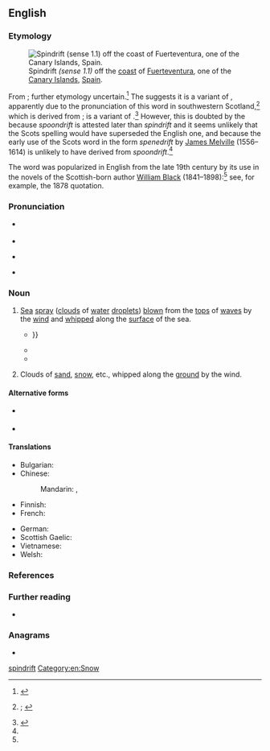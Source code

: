 ==English==
{{was wotd|2022|June|9}}

===Etymology===
[[File:2012-01-17 13-20-51 Spain Canarias Ajuy.jpg|thumb|Spindrift ''(sense 1.1)'' off the [[coast#Noun|coast]] of [[Fuerteventura]], one of the [[Canary Islands]], [[Spain]].]]

From {{der|en|sco|spindrift}}; further etymology uncertain.<ref name="SND">{{R:Dictionary of the Scots Language|pos=n|source=SND}}</ref> The ''{{w|Oxford English Dictionary}}'' suggests it is a variant of {{m|en|spoondrift}} {{qualifier|archaic}}, apparently due to the pronunciation of this word in southwestern Scotland,<ref name="OED">{{R:OED Online|pos=n|id=186695|date=March 2022|nodot=1}}; {{R:Lexico|pos=n}}</ref> which is derived from {{compound|en|spoon|drift|t2=mass of matter driven or forced onward together in a body, etc., especially by wind or water|nocat=1}}; {{m|en||spoon}} is a variant of {{m|en|spoom|t=to sail briskly with the wind astern, with or without sails hoisted}}.<ref>{{R:OED Online|entry=spoondrift|pos=n|id=187412|date=September 2019}}</ref> However, this is doubted by the ''{{w|Scottish National Dictionary}}'' because ''spoondrift'' is attested later than ''spindrift'' and it seems unlikely that the Scots spelling would have superseded the English one, and because the early use of the Scots word in the form ''spenedrift'' by [[w:James Melville (Scottish minister)|James Melville]] (1556–1614) is unlikely to have derived from ''spoondrift''.<ref name="SND"/>

The word was popularized in English from the late 19th century by its use in the novels of the Scottish-born author [[w:William Black (novelist)|William Black]] (1841–1898):<ref name="OED"/> see, for example, the 1878 quotation.

===Pronunciation===
* {{a|RP|Scotland}} {{IPA|en|/ˈspɪndɹɪft/}}
* {{audio|en|LL-Q1860 (eng)-Vealhurl-spindrift.wav|Audio (Southern England)}}
* {{a|GA}} {{IPA|en|/ˈspɪnˌdɹɪft/}}
* {{hyphenation|en|spin|drift}}

===Noun===
{{en-noun|~}} {{term-label|en|originally|Scotland}}

# {{lb|en|nautical}} [[sea|Sea]] [[spray#Noun|spray]] ([[cloud#Noun|clouds]] of [[water#Noun|water]] [[droplet]]s) [[blow#Verb|blown]] from the [[top#Noun|tops]] of [[wave#Noun|waves]] by the [[wind#Noun|wind]] and [[whip#Verb|whipped]] along the [[surface#Noun|surface]] of the sea.
#* {{RQ:Black Macleod|volume=II|chapter=First Impressions|page=252|passage=There was no snow as yet up here at Dare; but wild tempests shaking the house to its foundations; and brief gleams of stormy sunlight lighting up the grey '''spindrift''' as it was whirled shorewards from the breaking seas; {{...}}}}
#* {{quote-book|en|author=John E[dward] Marr|authorlink=John Edward Marr|chapter=Production of Dominant Forms|title=The Scientific Study of Scenery|location=New York, N.Y.|publisher=New Amsterdam Book Co.; London: [[w:Methuen Publishing|Methuen & Co.]]|year=1900|page=22|pageurl=https://archive.org/details/scientificstudyo00marriala/page/22/mode/1up|oclc=8713002|passage=The ocean waves are broken up by wind, ultimately producing the storm-wrack and '''spin-drift''' of the tempest-tossed sea.}}
#* {{quote-book|en|author=Norman Lindsay|authorlink=Norman Lindsay|chapter=XXI|title=Age of Consent|location=London|publisher=[[w:Thomas Werner Laurie|T[homas] Werner Laurie]]{{nb...|Ltd, Cobham House, 24 & 26 Water Lane, E.C.4}}|year=1938|year_published=1962|page=225|pageurl=https://archive.org/details/dli.ministry.09000/page/225/mode/1up|oclc=3195881|passage=The tide rocks were spouting spray and the wind drove the '''spindrift''' in their faces, and they scrambled awkwardly over and round the rock masses tumbled from the cliff face on the flat ledge at sea-level.}}
# {{lb|en|by extension}} Clouds of [[sand#Noun|sand]], [[snow#Noun|snow]], etc., whipped along the [[ground#Noun|ground]] by the wind.

====Alternative forms====
* {{alter|en|speendrift}} {{qualifier|northeastern Scotland}}
* {{alter|en|spoondrift}}

====Translations====
{{trans-top|sea spray blown from the tops of waves by the wind and whipped along the surface of the sea}}
* Bulgarian: {{t|bg|водни пръски|f-p}}
* Chinese:
*: Mandarin: {{t+|cmn|浪花兒|alt=浪花(兒)}}, {{t+|cmn|浪花儿|alt=浪花(儿)|tr=lànghuā[r]}}
* Finnish: {{t|fi|pärske}}
* French: {{t+|fr|embrun|m}}
{{trans-mid}}
* German: {{t+|de|Gischt|f}}
* Scottish Gaelic: {{t|gd|cathadh-mara|m}}
* Vietnamese: {{t|vi|bụi nước}}
* Welsh: {{t|cy|llwch y môr|m}}
{{trans-bottom}}

{{trans-top|clouds of sand, snow, etc., whipped along the ground by the wind}}
{{trans-mid}}
{{trans-bottom}}

===References===
<references/>

===Further reading===
* {{pedia}}

===Anagrams===
* {{anagrams|en|a=dfiinprst|driftpins}}

[[Category:en:Seas| spindrift]]
[[Category:en:Snow]]